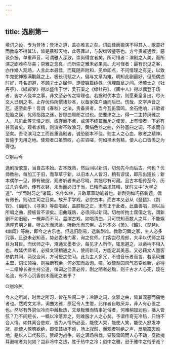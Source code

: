 ```yaml
---
---
---
```

title: 选剧第一
---





填词之设，专为登场；登场之道，盖亦难言之矣。词曲佳而搬演不得其人，歌童好而教率不得其法，皆是暴殄天物，此等罪过，与裂缯毁璧等也。方今贵戚通侯，恶谈杂技，单重声音，可谓雅人深致，崇尚得宜者矣。所可惜者：演剧之人美，而所演之剧难称尽美；崇雅之念真，而所崇之雅未必果真。尤可怪者：最有识见之客，亦作矮人观场，人言此本最佳，而辄随声附和，见单即点，不问情理之有无，以致牛鬼蛇神塞满氍毹之上。极长词赋之人，偏与文章为难，明知此剧最好，但恐偶违时好，呼名即避，不顾才士之屈伸，遂使锦篇绣帙，沉埋瓿瓮之间。汤若士之《牡丹亭》、《邯郸梦》得以盛传于世，吴石渠之《绿牡丹》、《画中人》得以偶登于场者，皆才人侥幸之事，非文至必传之常理也。若据时优本念，则愿秦皇复出，尽火文人已刻之书，止存优伶所撰诸抄本，以备家弦户诵而后已。伤哉，文字声音之厄，遂至此乎！吾谓《春秋》之法，责备贤者，当今瓦缶雷鸣，金石绝响，非歌者投胎之误，优师指路之迷，皆顾曲周郎之过也。使要津之上，得一二主持风雅之人，凡见此等无情之剧，或弃而不点，或演不终篇而斥之使罢，上有憎者，下必有甚焉者矣。观者求精，则演者不敢浪习，黄绢色丝之曲，外孙齑臼之词，不求而自至矣。吾论演习之工而首重选剧者，诚恐剧本不佳，则主人之心血，歌者之精神，皆施于无用之地。使观者口虽赞叹，心实咨嗟，何如择术务精，使人心口皆羡之为得也。

○别古今

选剧授歌童，当自古本始。古本既熟，然后间以新词，切勿先今而后古。何也？优师教曲，每加工于旧，而草草于新。以旧本人人皆习，稍有谬误，即形出短长；新本偶尔一见，即有破绽，观者听者未必尽晓，其拙尽有可藏。且古本相传至今，历过几许名师，传有衣钵，未当而必归于当，已精而益求其精，犹时文中“大学之道”、“学而时习之”诸篇，名作如林，非敢草草动笔者也。新剧则如巧搭新题，偶有微长，则动主司之目矣。故开手学戏，必宗古本。而古本又必从《琵琶》、《荆钗》、《幽闺》、《寻亲》等曲唱起，盖腔板之正，未有正于此者。此曲善唱，则以后所唱之曲，腔板皆不谬矣。旧曲既熟，必须间以新词。切勿听拘士腐儒之言，谓新剧不如旧剧，一概弃而不习。盖演古戏，如唱清曲，只可悦知音数人之耳，不能娱满座宾朋之目。听古乐而思卧，听新乐而忘倦。古乐不必《箫》、《韶》、《琵琶》、《幽闺》等曲，即今之古乐也。但选旧剧易，选新剧难。教歌习舞之家，主人必多冗事，且恐未必知音，势必委诸门客，询之优师。门客岂尽周郎，大半以优师之耳目为耳目。而优师之中，淹通文墨者少，每见才人所作，辄思避之，以凿枘不相入也。故延优师者，必择文理稍通之人，使阅新词，方能定其美恶。又必藉文人墨客参酌其间，两议佥同，方可授之使习。此为主人多冗，不谙音乐者而言。若系风雅主盟，词坛领袖，则独断有余，何必知而故询。噫，欲使梨园风气丕变维新，必得一二缙绅长者主持公道，俾词之佳音必传，剧之陋者必黜，则千古才人心死，现在名流，有不心沉香刻木而祀之者乎？

○剂冷热

今人之所尚，时优之所习，皆在热闹二字；冷静之词，文雅之曲，皆其深恶而痛绝者也。然戏文太冷，词曲太雅，原足令人生倦，此作者自取厌弃，非人有心置之也。然尽有外貌似冷而中藏极热，文章极雅而情事近俗者，何难稍加润色，播入管弦？乃不问短长，一概以冷落弃之，则难服才人之心矣。予谓传奇无冷热，只怕不合人情。如其离合悲欢，皆为人情所必至，能使人哭，能使人笑，能使人怒发冲冠，能使人惊魂欲绝，即使鼓板不动，场上寂然，而观者叫绝之声，反能震天动地。是以人口代鼓乐，赞叹为战争，较之满场杀伐，钲鼓雷鸣而人心不动，反欲掩耳避喧者为何如？岂非冷中之热，胜于热中之冷；俗中之雅，逊于雅中之俗乎哉？